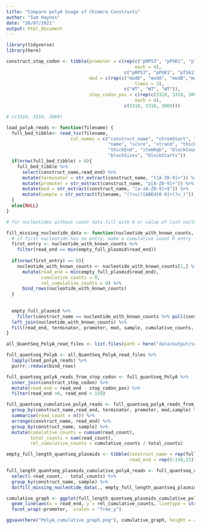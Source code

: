 ```yaml
---
title: "Compare polyA Usage of Chimera Constructs"
author: "Sam Haynes"
date: "26/07/2021"
output: html_document
---
```


```r
library(tidyverse)
library(here)

construct_stop_codon <- tibble(promoter = c(rep(c("pRPS3", "pPGK1", "pTSA1"),
                                                each = 4), 
                                            c("pRPS3", "pPGK1", "pTSA1")), 
                               mod = c(rep(c("mod0", "modA", "modB","modE"),
                                                times = 3), 
                                            c("WT", "WT", "WT")),
                               stop_codon_pos = c(rep(c(3310, 3310, 3069),
                                                each = 4), 
                                            c(3310, 3310, 3069)))

# c(3310, 3310, 3069)
```

```r
load_polyA_reads <- function(filename) {
  full_bed_tibble<- read_tsv(filename,
                        col_names = c("construct_name", "chromStart", "read_end", 
                                      "name", "score", "strand", "thickStart",
                                      "thickEnd", "itemRgb", "blockCount",
                                      "blockSizes", "blockStarts")) 
  if(nrow(full_bed_tibble) > 0){
    full_bed_tibble %>%
      select(construct_name,read_end) %>%
      mutate(terminator = str_extract(construct_name, "t[A-Z0-9]+")) %>%
      mutate(promoter = str_extract(construct_name, "p[A-Z0-9]+")) %>%
      mutate(mod = str_extract(construct_name, "[a-zA-Z0-9]+$")) %>%
      mutate(sample = str_extract(filename, "(?<=/)[ABEdt0-9]+(?=_)"))
  }
  else{NULL}
}

# for nucleotides without count data fill with 0 or value of last nucleotide with count data

fill_missing_nucleotide_data <- function(nucleotide_with_known_counts, empty_full_plasmid){
  # if first nucleotide has no entry, make a cumulative count 0 entry
  first_entry <- nucleotide_with_known_counts %>%
    filter(read_end == min(empty_full_plasmid$read_end))
  
  if(nrow(first_entry) == 0){
    nucleotide_with_known_counts <- nucleotide_with_known_counts[1,] %>%
      mutate(read_end = min(empty_full_plasmid$read_end),
             cumulative_counts = 0,
             rel_cumulative_counts = 0) %>%
      bind_rows(nucleotide_with_known_counts)
  }
  
  
  empty_full_plasmid %>%
    filter(construct_name == nucleotide_with_known_counts %>% pull(construct_name) %>% unique) %>%
  left_join(nucleotide_with_known_counts) %>%
  fill(read_end, terminator, promoter, mod, sample, cumulative_counts, rel_cumulative_counts, .direction = "down")
}
```

```r
all_QuantSeq_PolyA_read_files <- list.files(path = here("data/output/sorted_bam/"), pattern = ".bed$", recursive = TRUE, full.names = TRUE)

full_quantseq_PolyA <- all_QuantSeq_PolyA_read_files %>%
  lapply(load_polyA_reads) %>%
  purrr::reduce(bind_rows)
```

```r

full_quantseq_polyA_reads_from_stop_codon <- full_quantseq_PolyA %>%
  inner_join(construct_stop_codon) %>%
  mutate(read_end = read_end - stop_codon_pos) %>%
  filter(read_end >0, read_end < 150)

full_quantseq_cumulative_polyA_reads <- full_quantseq_polyA_reads_from_stop_codon %>%
  group_by(construct_name,read_end, terminator, promoter, mod,sample) %>%
  summarise(read_count = n()) %>%
  arrange(construct_name, read_end) %>%
  group_by(construct_name, sample) %>%
  mutate(cumulative_counts = cumsum(read_count), 
         total_counts = sum(read_count),
         rel_cumulative_counts = cumulative_counts / total_counts)

empty_full_length_quantseq_plasmids <- tibble(construct_name = rep(full_quantseq_cumulative_polyA_reads %>% pull(construct_name) %>% unique(), each = 151), 
                                              read_end = rep(0:150,15))

full_length_quantseq_plasmids_cumulative_polyA_reads <- full_quantseq_cumulative_polyA_reads %>%
  select(-read_count, - total_counts) %>%
  group_by(construct_name, sample) %>%
  do(fill_missing_nucleotide_data(., empty_full_length_quantseq_plasmids))
```

```r
cumulative_graph <- ggplot(full_length_quantseq_plasmids_cumulative_polyA_reads) +
  geom_line(aes(x = read_end, y = rel_cumulative_counts, linetype = str_detect(sample, "A"), group = sample, colour = mod)) +
  facet_wrap(~promoter,  scales = "free_y")

ggsave(here("PolyA_cumulative_graph.png"), cumulative_graph, height = 4, width = 10)
```